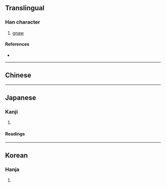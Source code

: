 {{also|嚙}}
{{character info}}
==Translingual==

===Han character===
{{Han char|rn=30|rad=口|as=21|sn=24|four=61072|canj=RQHU|ids=⿰口齧}}

# [[gnaw]]

====References====
* {{Han ref|kx=0216.010|dkj=04659|dj=0439.060|hdz=10709.060|uh=56D3|ud=22227|bh=F8A5|bd=63653}}

----

==Chinese==
{{zh-see|齧|v}}

----

==Japanese==

===Kanji===
{{ja-kanji|grade=|rs=口21}}

# {{rfdef|ja|sort=口21}}

====Readings====
{{ja-readings
|on=けつ, げつ
|kun=か-む, かじ-る
}}

----

==Korean==

===Hanja===
{{ko-hanja|hangeul=[[설]], [[녈]]|rv=seol, nyeol|mr=sŏl, nyŏl}}

# {{rfdef|ko|sort=口21}}
